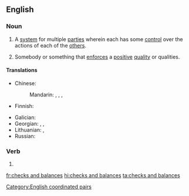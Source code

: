 ==English==
{{wikipedia}}

===Noun===
{{en-plural noun}}

# {{lb|en|politics}} A [[system]] for multiple [[party|parties]] wherein each has some [[control]] over the actions of each of the [[other]]s.
# {{lb|en|figurative}} Somebody or something that [[enforce]]s a [[positive]] [[quality]] or qualities.

====Translations====
{{trans-top|system for balancing the powers between branches of government}}
* Chinese:
*: Mandarin: {{t|cmn|[[政府]][[機關]][[彼此]][[之間]][[的]][[相互]][[制衡]]|sc=Hani}}, {{t|cmn|[[政府]][[机关]][[彼此]][[之间]][[的]][[相互]][[制衡]]|tr=zhèngfǔ jīguān bǐcǐ zhījiān de xiānghù zhìhéng|sc=Hani}}, {{t|cmn|[[權力]][[制衡]]|sc=Hani}}, {{t|cmn|[[权力]][[制衡]]|tr=quánlì zhìhéng|sc=Hani}}
* Finnish: {{t|fi|[[vallan]] [[tasapainotus]]}}
{{trans-mid}}
* Galician: {{t|gl|pesos e contrapesos|m-p}}
* Georgian: {{t|ka|კონტროლისა და ბალანსის მექანიზმი}}, {{t|ka|დემოკრატიული კონტროლი და ბალანსი}}, {{t|ka|კონტროლი და ბალანსი}}
* Lithuanian: {{t|lt|stabdžių ir atsvarų sistema}}, {{t|lt|stabdžių ir atsvarų mechanizmas}}
* Russian: {{t|ru|систе́ма сде́ржек и противове́сов|f}}
{{trans-bottom}}

===Verb===
{{head|en|verb form}}

# {{en-third-person singular of|check and balance}}

[[Category:English coordinated pairs]]

[[fr:checks and balances]]
[[hi:checks and balances]]
[[ta:checks and balances]]